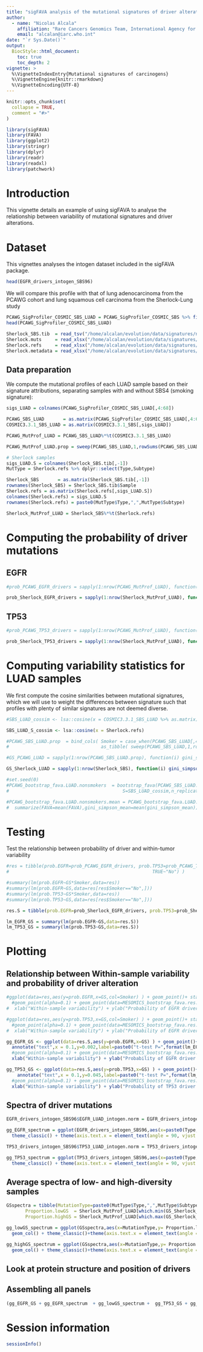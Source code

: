 ```yaml
---
title: "sigFAVA analysis of the mutational signatures of driver alterations"
author:
  - name: "Nicolas Alcala"
    affiliation: "Rare Cancers Genomics Team, International Agency for Research on Cancer / World Health Organization"
    email: "alcalan@iarc.who.int"
date: "`r Sys.Date()`"
output:
  BiocStyle::html_document:
    toc: true
    toc_depth: 2
vignette: >
  %\VignetteIndexEntry{Mutational signatures of carcinogens}
  %\VignetteEngine{knitr::rmarkdown}
  %\VignetteEncoding{UTF-8}
---
```


```r
knitr::opts_chunk$set(
  collapse = TRUE,
  comment = "#>"
)
```

```r
library(sigFAVA)
library(FAVA)
library(ggplot2)
library(stringr)
library(dplyr)
library(readr)
library(readxl)
library(patchwork)
```

# Introduction

This vignette details an example of using sigFAVA to analyse the relationship between variability of mutational signatures and driver alterations. 

# Dataset
This vignettes analyses the intogen dataset included in the sigFAVA package.

```r
head(EGFR_drivers_intogen_SBS96)
```

We will compare this profile with that of lung adenocarcinoma from the PCAWG cohort and lung squamous cell carcinoma from the Sherlock-Lung study
```r
PCAWG_SigProfiler_COSMIC_SBS_LUAD = PCAWG_SigProfiler_COSMIC_SBS %>% filter(`Cancer Types`=="Lung-AdenoCA")
head(PCAWG_SigProfiler_COSMIC_SBS_LUAD)

Sherlock_SBS.tib  = read_tsv("/home/alcalan/evolution/data/signatures/non-smoker_lung_cancer_genomics/sherlock_232_SBS_Signature_Ratio.txt")
Sherlock.muts     = read_xlsx("/home/alcalan/evolution/data/signatures/non-smoker_lung_cancer_genomics/41588_2021_920_MOESM4_ESM.xlsx",sheet=4,skip=1)
Sherlock.refs     = read_xlsx("/home/alcalan/evolution/data/signatures/non-smoker_lung_cancer_genomics/41588_2021_920_MOESM4_ESM.xlsx",sheet=7,skip=2) %>% arrange(Type,Subtype)
Sherlock.metadata = read_xlsx("/home/alcalan/evolution/data/signatures/non-smoker_lung_cancer_genomics/41588_2021_920_MOESM4_ESM.xlsx",sheet=1,skip=1)
```

## Data preparation
We compute the mutational profiles of each LUAD sample based on their signature attributions, separating samples with and without SBS4 (smoking signature):
```r
sigs_LUAD = colnames(PCAWG_SigProfiler_COSMIC_SBS_LUAD[,4:68])

PCAWG_SBS_LUAD       = as.matrix(PCAWG_SigProfiler_COSMIC_SBS_LUAD[,4:68])
COSMIC3.3.1_SBS_LUAD = as.matrix(COSMIC3.3.1_SBS[,sigs_LUAD])

PCAWG_MutProf_LUAD = PCAWG_SBS_LUAD%*%t(COSMIC3.3.1_SBS_LUAD)

PCAWG_MutProf_LUAD.prop = sweep(PCAWG_SBS_LUAD,1,rowSums(PCAWG_SBS_LUAD),"/")%*%t(COSMIC3.3.1_SBS_LUAD)

# Sherlock samples
sigs_LUAD.S = colnames(Sherlock_SBS.tib[,-1])
MutType = Sherlock.refs %>% dplyr::select(Type,Subtype)

Sherlock_SBS       = as.matrix(Sherlock_SBS.tib[,-1])
rownames(Sherlock_SBS) = Sherlock_SBS.tib$Sample
Sherlock.refs = as.matrix(Sherlock.refs[,sigs_LUAD.S])
colnames(Sherlock.refs) = sigs_LUAD.S
rownames(Sherlock.refs) = paste0(MutType$Type,",",MutType$Subtype)

Sherlock_MutProf_LUAD = Sherlock_SBS%*%t(Sherlock.refs)
```

# Computing the probability of driver mutations
## EGFR
```r
#prob_PCAWG_EGFR_drivers = sapply(1:nrow(PCAWG_MutProf_LUAD), function(i) PCAWG_MutProf_LUAD.prop[i,]%*%(EGFR_drivers_intogen_SBS96$EGFR_LUAD_intogen/EGFR_context_counts_ordered) )

prob_Sherlock_EGFR_drivers = sapply(1:nrow(Sherlock_MutProf_LUAD), function(i) Sherlock_MutProf_LUAD[i,]%*%(EGFR_drivers_intogen_SBS96$EGFR_LUAD_intogen/EGFR_context_counts_ordered) )
```

## TP53
```r
#prob_PCAWG_TP53_drivers = sapply(1:nrow(PCAWG_MutProf_LUAD), function(i) PCAWG_MutProf_LUAD.prop[i,]%*%(TP53_drivers_intogen_SBS96$TP53_LUAD_intogen/TP53_context_counts_ordered) )

prob_Sherlock_TP53_drivers = sapply(1:nrow(Sherlock_MutProf_LUAD), function(i) Sherlock_MutProf_LUAD[i,]%*%(TP53_drivers_intogen_SBS96$TP53_LUAD_intogen/TP53_context_counts_ordered) )
```

# Computing variability statistics for LUAD samples
We first compute the cosine similarities between mutational signatures, which we will use to weight the differences between signature such that profiles with plenty of similar signatures are not deemed diverse.
```r
#SBS_LUAD_cossim <- lsa::cosine(x = COSMIC3.3.1_SBS_LUAD %>% as.matrix)

SBS_LUAD_S_cossim <- lsa::cosine(x = Sherlock.refs)
```

```r
#PCAWG_SBS_LUAD.prop  = bind_cols( Smoker = case_when(PCAWG_SBS_LUAD[,4]>0~"Yes", TRUE~"No"), 
#                                  as_tibble( sweep(PCAWG_SBS_LUAD,1,rowSums(PCAWG_SBS_LUAD),"/") ) )

#GS_PCAWG_LUAD = sapply(1:nrow(PCAWG_SBS_LUAD.prop), function(i) gini_simpson(as.numeric(PCAWG_SBS_LUAD.prop[i,-1]), S=SBS_LUAD_cossim) )

GS_Sherlock_LUAD = sapply(1:nrow(Sherlock_SBS), function(i) gini_simpson(Sherlock_SBS[i,], S=SBS_LUAD_S_cossim) )

#set.seed(0)
#PCAWG_bootstrap_fava.LUAD.nonsmokers  = bootstrap_fava(PCAWG_SBS_LUAD.prop,
#                                          S=SBS_LUAD_cossim,n_replicates = 1000,group = "Smoker")

#PCAWG_bootstrap_fava.LUAD.nonsmokers.mean = PCAWG_bootstrap_fava.LUAD.nonsmokers$statistics %>% group_by(Smoker) %>%
#  summarize(FAVA=mean(FAVA),gini_simpson_mean=mean(gini_simpson_mean))
```

# Testing

Test the relationship between probability of driver and within-tumor variability
```r
#res = tibble(prob.EGFR=prob_PCAWG_EGFR_drivers, prob.TP53=prob_PCAWG_TP53_drivers, GS=GS_PCAWG_LUAD,Smoker = case_when(PCAWG_SBS_LUAD[,4]>0~"Yes",
#                                                     TRUE~"No") )

#summary(lm(prob.EGFR~GS*Smoker,data=res))
#summary(lm(prob.EGFR~GS,data=res[res$Smoker=="No",]))
#summary(lm(prob.TP53~GS*Smoker,data=res))
#summary(lm(prob.TP53~GS,data=res[res$Smoker=="No",]))

res.S = tibble(prob.EGFR=prob_Sherlock_EGFR_drivers, prob.TP53=prob_Sherlock_TP53_drivers  ,GS=GS_Sherlock_LUAD)

lm_EGFR_GS = summary(lm(prob.EGFR~GS,data=res.S))
lm_TP53_GS = summary(lm(prob.TP53~GS,data=res.S))
```

# Plotting

## Relationship between Within-sample variability and probability of driver alteration
```r
#ggplot(data=res,aes(y=prob.EGFR,x=GS,col=Smoker) ) + geom_point()+ stat_smooth(method = "lm",formula = y ~ x,geom = "smooth") + 
  #geom_point(alpha=0.1) + geom_point(data=MESOMICS_bootstrap_fava.res.mean,size=4) + stat_ellipse(level=0.90) + 
#  xlab("Within-sample variability") + ylab("Probability of EGFR driver alteration") + theme_classic()

#ggplot(data=res,aes(y=prob.TP53,x=GS,col=Smoker) ) + geom_point()+ stat_smooth(method = "lm",formula = y ~ x,geom = "smooth") + 
  #geom_point(alpha=0.1) + geom_point(data=MESOMICS_bootstrap_fava.res.mean,size=4) + stat_ellipse(level=0.90) + 
#  xlab("Within-sample variability") + ylab("Probability of EGFR driver alteration") + theme_classic()

gg_EGFR_GS <- ggplot(data=res.S,aes(y=prob.EGFR,x=GS) ) + geom_point()+ stat_smooth(method = "lm",formula = y ~ x,geom = "smooth") + 
  annotate("text",x = 0.1,y=0.002,label=paste0("t-test P=",format(lm_EGFR_GS$coefficients[2,4],digits=2)) ) + 
  #geom_point(alpha=0.1) + geom_point(data=MESOMICS_bootstrap_fava.res.mean,size=4) + stat_ellipse(level=0.90) + 
  xlab("Within-sample variability") + ylab("Probability of EGFR driver alteration") + theme_classic()

gg_TP53_GS <- ggplot(data=res.S,aes(y=prob.TP53,x=GS) ) + geom_point()+ stat_smooth(method = "lm",formula = y ~ x,geom = "smooth") + 
    annotate("text",x = 0.1,y=0.045,label=paste0("t-test P=",format(lm_TP53_GS$coefficients[2,4],digits=2)) ) + 
  #geom_point(alpha=0.1) + geom_point(data=MESOMICS_bootstrap_fava.res.mean,size=4) + stat_ellipse(level=0.90) + 
  xlab("Within-sample variability") + ylab("Probability of TP53 driver alteration") + theme_classic()
```

## Spectra of driver mutations
```r
EGFR_drivers_intogen_SBS96$EGFR_LUAD_intogen.norm = EGFR_drivers_intogen_SBS96$EGFR_LUAD_intogen/EGFR_context_counts_ordered

gg_EGFR_spectrum = ggplot(EGFR_drivers_intogen_SBS96,aes(x=paste0(Type,Subtype),y= EGFR_LUAD_intogen.norm,fill=Type) ) + geom_col() +
  theme_classic() + theme(axis.text.x = element_text(angle = 90, vjust = 0.5, hjust=1)) + xlab("Mutation type") + ylab("Proportion of drivers")

TP53_drivers_intogen_SBS96$TP53_LUAD_intogen.norm = TP53_drivers_intogen_SBS96$TP53_LUAD_intogen/TP53_context_counts_ordered

gg_TP53_spectrum = ggplot(TP53_drivers_intogen_SBS96,aes(x=paste0(Type,Subtype),y= TP53_LUAD_intogen.norm,fill=Type) ) + geom_col() +
  theme_classic() + theme(axis.text.x = element_text(angle = 90, vjust = 0.5, hjust=1)) + xlab("Mutation type") + ylab("Proportion of drivers")
```

## Average spectra of low- and high-diversity samples
```r

GSspectra = tibble(MutationType=paste0(MutType$Type,",",MutType$Subtype) , Type=MutType$Type, Subtype=MutType$Subtype,
       Proportion.lowGS  = Sherlock_MutProf_LUAD[which.min(GS_Sherlock_LUAD),], #colMeans(Sherlock_MutProf_LUAD.prop[GS_Sherlock_LUAD<quantile(GS_Sherlock_LUAD,0.5),]),
       Proportion.highGS = Sherlock_MutProf_LUAD[which.max(GS_Sherlock_LUAD),] )#colMeans(Sherlock_MutProf_LUAD.prop[GS_Sherlock_LUAD>=quantile(GS_Sherlock_LUAD,0.5),]) )

gg_lowGS_spectrum = ggplot(GSspectra,aes(x=MutationType,y= Proportion.lowGS,fill=Type) ) + 
  geom_col() + theme_classic()+theme(axis.text.x = element_text(angle = 90, vjust = 0.5, hjust=1)) + xlab("Mutation type")+ ylab("Proportion of alterations")

gg_highGS_spectrum = ggplot(GSspectra,aes(x=MutationType,y= Proportion.highGS,fill=Type) ) + 
  geom_col() + theme_classic()+theme(axis.text.x = element_text(angle = 90, vjust = 0.5, hjust=1)) + xlab("Mutation type")+ ylab("Proportion of alterations")
```


## Look at protein structure and position of drivers


## Assembling all panels
```r
(gg_EGFR_GS + gg_EGFR_spectrum  + gg_lowGS_spectrum +  gg_TP53_GS + gg_TP53_spectrum + gg_highGS_spectrum) +  plot_annotation(tag_levels = 'a') + plot_layout(widths = c(1, 2,2)) & theme(plot.tag = element_text(face = 'bold'))

```

# Session information

```r
sessionInfo()
```

